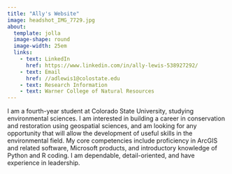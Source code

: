 ```yaml
---
title: "Ally's Website"
image: headshot_IMG_7729.jpg
about:
  template: jolla
  image-shape: round
  image-width: 25em
  links: 
    - text: LinkedIn
      href: https://www.linkedin.com/in/ally-lewis-538927292/
    - text: Email
      href: //adlewis1@colostate.edu
    - text: Research Information
    - text: Warner College of Natural Resources
---
```


I am a fourth-year student at Colorado State University, studying environmental sciences. I am interested in building a career in conservation and restoration using geospatial sciences, and am looking for any opportunity that will allow the development of useful skills in the environmental field. My core competencies include proficiency in ArcGIS and related software, Microsoft products, and introductory knowledge of Python and R coding. I am dependable, detail-oriented, and have experience in leadership.
